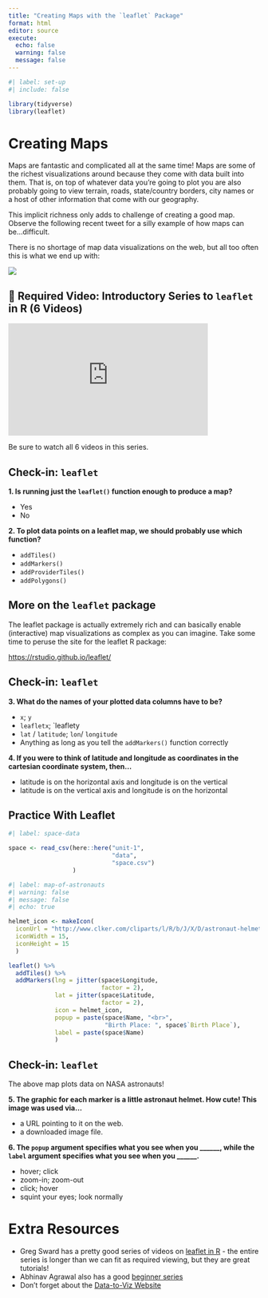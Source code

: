 ```yaml
---
title: "Creating Maps with the `leaflet` Package"
format: html 
editor: source
execute: 
  echo: false
  warning: false
  message: false
---
```


```r
#| label: set-up
#| include: false

library(tidyverse)
library(leaflet)
```

# Creating Maps

Maps are fantastic and complicated all at the same time! Maps are some of the
richest visualizations around because they come with data built into them. That 
is, on top of whatever data you're going to plot you are also probably going to
view terrain, roads, state/country borders, city names or a host of other
information that come with our geography.

This implicit richness only adds to challenge of creating a good map. Observe
the following recent tweet for a silly example of how maps can be...difficult. 

There is no shortage of map data visualizations on the web, but all too
often this is what we end up with:

![](images/xkcdheatmap.png)

## 🎥 Required Video: Introductory Series to `leaflet` in R (6 Videos)

<iframe width="400" height="225" style="width: 400px; height: 225px;" src="https://www.youtube.com/embed/6Uz5KBZ8V5E" frameborder="0" allow="accelerometer; autoplay; encrypted-media; gyroscope; picture-in-picture" allowfullscreen></iframe>

::: callout-caution
Be sure to watch all 6 videos in this series.
:::

::: {.callout-important}
# Check-in: `leaflet`

**1. Is running just the `leaflet()` function enough to produce a map?**

-   Yes
-   No

**2. To plot data points on a leaflet map, we should probably use which function?**

-   `addTiles()`
-   `addMarkers()`
-   `addProviderTiles()`
-   `addPolygons()`
:::

## More on the `leaflet` package

The leaflet package is actually extremely rich and can basically enable
(interactive) map visualizations as complex as you can imagine. Take some time 
to peruse the site for the leaflet R package:

<https://rstudio.github.io/leaflet/>

::: {.callout-important}
# Check-in: `leaflet`

**3.  What do the names of your plotted data columns have to be?**

-   `x`; `y`
-   `leafletx`; \`leaflety
-   `lat` / `latitude`; `lon`/ `longitude`
-   Anything as long as you tell the `addMarkers()` function correctly

**4.  If you were to think of latitude and longitude as coordinates in the
cartesian coordinate system, then...**

-   latitude is on the horizontal axis and longitude is on the vertical
-   latitude is on the vertical axis and longitude is on the horizontal
:::

## Practice With Leaflet

```r
#| label: space-data

space <- read_csv(here::here("unit-1", 
                             "data",
                             "space.csv")
                  )
```

```r
#| label: map-of-astronauts
#| warning: false
#| message: false
#| echo: true

helmet_icon <- makeIcon(
  iconUrl = "http://www.clker.com/cliparts/l/R/b/J/X/D/astronaut-helmet-md.png",
  iconWidth = 15, 
  iconHeight = 15
  )

leaflet() %>%
  addTiles() %>%
  addMarkers(lng = jitter(space$Longitude, 
                          factor = 2), 
             lat = jitter(space$Latitude,
                          factor = 2), 
             icon = helmet_icon, 
             popup = paste(space$Name, "<br>", 
                           "Birth Place: ", space$`Birth Place`),
             label = paste(space$Name)
             )
```

::: {.callout-important}
# Check-in: `leaflet`

The above map plots data on NASA astronauts!

**5.  The graphic for each marker is a little astronaut helmet. How cute! This image was used via...**

-   a URL pointing to it on the web.
-   a downloaded image file.

**6.  The `popup` argument specifies what you see when you \_\_\_\_\_\_, while the `label` argument specifies what you see when you \_\_\_\_\_\_.**

-   hover; click
-   zoom-in; zoom-out
-   click; hover
-   squint your eyes; look normally
:::

# Extra Resources

-   Greg Sward has a pretty good series of videos on [leaflet in R](https://www.youtube.com/channel/UCVvv6HyBo9pg5-URPeJPQEw/search?query=leaflet) - the entire series is longer than we can fit as required viewing, but they are great tutorials!
-   Abhinav Agrawal also has a good [beginner series](https://www.youtube.com/watch?v=ktWjjAlAKtE&list=PL6wLL_RojB5y8uL3uuIMnJ6JoTIFywQ-r&index=1)
-   Don't forget about the [Data-to-Viz Website](https://www.data-to-viz.com/)
